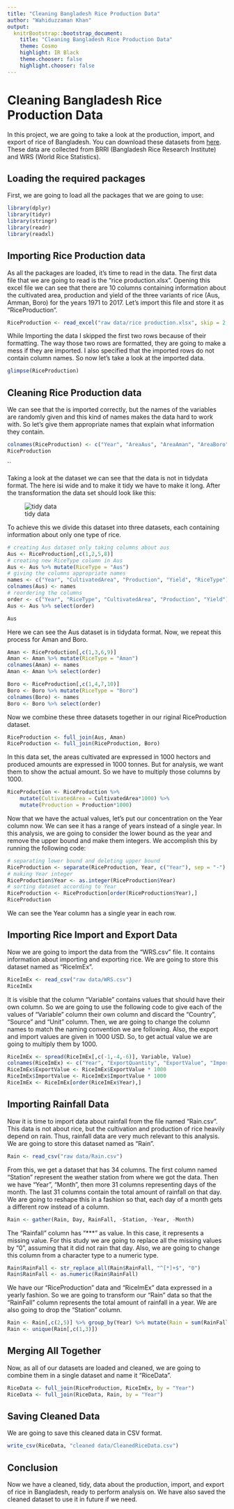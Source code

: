 ```yaml
---
title: "Cleaning Bangladesh Rice Production Data"
author: "Wahiduzzaman Khan"
output:
  knitrBootstrap::bootstrap_document:
    title: "Cleaning Bangladesh Rice Production Data"
    theme: Cosmo
    highlight: IR Black
    theme.chooser: false
    highlight.chooser: false
---
```

# Cleaning Bangladesh Rice Production Data
In this project, we are going to take a look at the production, import, and export of rice of Bangladesh.
You can download these datasets from [here](https://github.com/WahiduzzamanKhan/Cleaning-Bangladesh-Rice-Production-Data/tree/master/raw%20data). These data are collected from BRRI (Bangladesh Rice Research Institute) and WRS (World Rice Statistics).

## Loading the required packages
First, we are going to load all the packages that we are going to use:

```r
library(dplyr)
library(tidyr)
library(stringr)
library(readr)
library(readxl)
```

## Importing Rice Production data
As all the packages are loaded, it's time to read in the data. The first data file that we are going to read is the "rice production.xlsx". Opening this excel file we can see that there are 10 columns containing information about the cultivated area, production and yield of the three variants of rice (Aus, Amman, Boro) for the years 1971 to 2017. Let's import this file and store it as "RiceProduction".

```r
RiceProduction <- read_excel("raw data/rice production.xlsx", skip = 2, col_names = F)
```

While Importing the data I skipped the first two rows because of their formatting. The way those two rows are formatted, they are going to make a mess if they are imported. I also specified that the imported rows do not contain column names. So now let's take a look at the imported data.

```r
glimpse(RiceProduction)
```

## Cleaning Rice Production data
We can see that the is imported correctly, but the names of the variables are randomly given and this kind of names makes the data hard to work with. So let's give them appropriate names that explain what information they contain.

```r
colnames(RiceProduction) <- c("Year", "AreaAus", "AreaAman", "AreaBoro", "ProAus", "ProAman", "ProBoro", "YieldAus", "YieldAman", "YieldBoro")
RiceProduction
```
``

Taking a look at the dataset we can see that the data is not in tidydata format. The here isi wide and to make it tidy we have to make it long. After the transformation the data set should look like this:

![tidy data](Capture.JPG)

To achieve this we divide this dataset into three datasets, each containing information about only one type of rice.
```r
# creating Aus dataset only taking columns about aus
Aus <- RiceProduction[,c(1,2,5,8)] 
# creating new RiceType column in Aus
Aus <- Aus %>% mutate(RiceType = "Aus")
# giving the columns appropriate names
names <- c("Year", "CultivatedArea", "Production", "Yield", "RiceType")
colnames(Aus) <- names 
# reordering the columns
order <- c("Year", "RiceType", "CultivatedArea", "Production", "Yield")
Aus <- Aus %>% select(order)

Aus
```

Here we can see the Aus dataset is in tidydata format. Now, we repeat this process for Aman and Boro.
```r
Aman <- RiceProduction[,c(1,3,6,9)]
Aman <- Aman %>% mutate(RiceType = "Aman") 
colnames(Aman) <- names
Aman <- Aman %>% select(order)

Boro <- RiceProduction[,c(1,4,7,10)]
Boro <- Boro %>% mutate(RiceType = "Boro") 
colnames(Boro) <- names
Boro <- Boro %>% select(order)
```


Now we combine these three datasets together in our riginal RiceProduction dataset.
```r
RiceProduction <- full_join(Aus, Aman)
RiceProduction <- full_join(RiceProduction, Boro)
```


In this data set, the areas cultivated are expressed in 1000 hectors and produced amounts are expressed in 1000 tonnes. But for analysis, we want them to show the actual amount. So we have to multiply those columns by 1000.
```r
RiceProduction <- RiceProduction %>% 
    mutate(CultivatedArea = CultivatedArea*1000) %>%
    mutate(Production = Production*1000)
```


Now that we have the actual values, let's put our concentration on the Year column now. We can see it has a range of years instead of a single year. In this analysis, we are going to consider the lower bound as the year and remove the upper bound and make them integers. We accomplish this by running the following code:

```r
# separating lower bound and deleting upper bound
RiceProduction <- separate(RiceProduction, Year, c("Year"), sep = "-")
# making Year integer
RiceProduction$Year <- as.integer(RiceProduction$Year)
# sorting dataset according to Year
RiceProduction <- RiceProduction[order(RiceProduction$Year),]
RiceProduction
```

We can see the Year column has a single year in each row.</br>

## Importing Rice Import and Export Data
Now we are going to import the data from the "WRS.csv" file. It contains information about importing and exporting rice. We are going to store this dataset named as "RiceImEx".

```r
RiceImEx <- read_csv("raw data/WRS.csv")
RiceImEx
```

It is visible that the column "Variable" contains values that should have their own column. So we are going to use the following code to give each of the values of "Variable" column their own column and discard the "Country", "Source" and "Unit" column. Then, we are going to change the column names to match the naming convention we are following. Also, the export and import values are given in 1000 USD. So, to get actual value we are going to multiply them by 1000.

```r
RiceImEx <- spread(RiceImEx[,c(-1,-4,-6)], Variable, Value)
colnames(RiceImEx) <- c("Year", "ExportQuantity", "ExportValue", "ImportQuantity", "ImportValue")
RiceImEx$ExportValue <- RiceImEx$ExportValue * 1000
RiceImEx$ImportValue <- RiceImEx$ImportValue * 1000
RiceImEx <- RiceImEx[order(RiceImEx$Year),]
```


## Importing Rainfall Data
Now it is time to import data about rainfall from the file named "Rain.csv". This data is not about rice, but the cultivation and production of rice heavily depend on rain. Thus, rainfall data are very much relevant to this analysis. We are going to store this dataset named as "Rain".

```r
Rain <- read_csv("raw data/Rain.csv")
```

From this, we get a dataset that has 34 columns. The first column named "Station" represent the weather station from where we got the data. Then we have "Year", "Month", then more 31 columns representing days of the month. The last 31 columns contain the total amount of rainfall on that day. We are going to reshape this in a fashion so that, each day of a month gets a different row instead of a column.

```r
Rain <- gather(Rain, Day, RainFall, -Station, -Year, -Month)
```

The "Rainfall" column has "***" as value. In this case, it represents a missing value. For this study we are going to replace all the missing values by "0", assuming that it did not rain that day. Also, we are going to change this column from a character type to a numeric type.

```r
Rain$RainFall <- str_replace_all(Rain$RainFall, "^[*]+$", "0")
Rain$RainFall <- as.numeric(Rain$RainFall)
```

We have our "RiceProduction" data and "RiceImEx" data expressed in a yearly fashion. So we are going to transform our "Rain" data so that the "RainFall" column represents the total amount of rainfall in a year. We are also going to drop the "Station" column.

```r
Rain <- Rain[,c(2,5)] %>% group_by(Year) %>% mutate(Rain = sum(RainFall, na.rm = T))
Rain <- unique(Rain[,c(1,3)])
```

## Merging All Together
Now, as all of our datasets are loaded and cleaned, we are going to combine them in a single dataset and name it "RiceData".

```r
RiceData <- full_join(RiceProduction, RiceImEx, by = "Year")
RiceData <- full_join(RiceData, Rain, by = "Year")
```

## Saving Cleaned Data
We are going to save this cleaned data in CSV format.

```r
write_csv(RiceData, "cleaned data/CleanedRiceData.csv")
```

## Conclusion
Now we have a cleaned, tidy, data about the production, import, and export of rice in Bangladesh, ready to perform analysis on. We have also saved the cleaned dataset to use it in future if we need.